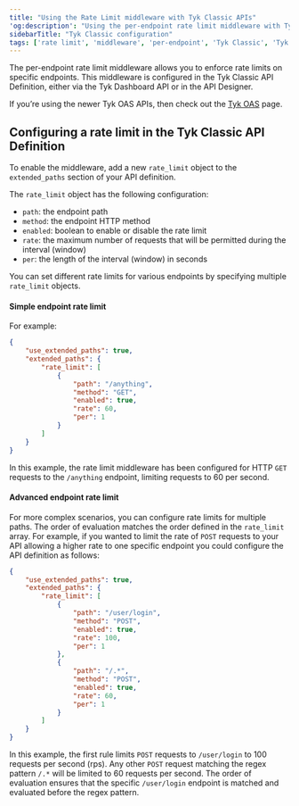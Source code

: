 ```yaml
---
title: "Using the Rate Limit middleware with Tyk Classic APIs"
'og:description': "Using the per-endpoint rate limit middleware with Tyk Classic APIs"
sidebarTitle: "Tyk Classic configuration"
tags: ['rate limit', 'middleware', 'per-endpoint', 'Tyk Classic', 'Tyk Classic API']
---
```


The per-endpoint rate limit middleware allows you to enforce rate limits on specific endpoints. This middleware is configured in the Tyk Classic API Definition, either via the Tyk Dashboard API or in the API Designer.

If you’re using the newer Tyk OAS APIs, then check out the [Tyk OAS](/5.5/product-stack/tyk-gateway/middleware/endpoint-rate-limit-oas) page.

## Configuring a rate limit in the Tyk Classic API Definition

To enable the middleware, add a new `rate_limit` object to the `extended_paths` section of your API definition.

The `rate_limit` object has the following configuration:

- `path`: the endpoint path
- `method`: the endpoint HTTP method
- `enabled`: boolean to enable or disable the rate limit
- `rate`: the maximum number of requests that will be permitted during the interval (window)
- `per`: the length of the interval (window) in seconds

You can set different rate limits for various endpoints by specifying multiple `rate_limit` objects.

#### Simple endpoint rate limit

For example:

```json  {linenos=true, linenostart=1}
{
    "use_extended_paths": true,
    "extended_paths": {
        "rate_limit": [
            {
                "path": "/anything",
                "method": "GET",
                "enabled": true,
                "rate": 60,
                "per": 1
            }
        ]
    }
}
```

In this example, the rate limit middleware has been configured for HTTP
`GET` requests to the `/anything` endpoint, limiting requests to 60 per
second.

#### Advanced endpoint rate limit

For more complex scenarios, you can configure rate limits for multiple
paths. The order of evaluation matches the order defined in the
`rate_limit` array. For example, if you wanted to limit the rate of
`POST` requests to your API allowing a higher rate to one specific
endpoint you could configure the API definition as follows: 

```json  {linenos=true, linenostart=1}
{
    "use_extended_paths": true,
    "extended_paths": {
        "rate_limit": [
            {
                "path": "/user/login",
                "method": "POST",
                "enabled": true,
                "rate": 100,
                "per": 1
            },
            {
                "path": "/.*",
                "method": "POST",
                "enabled": true,
                "rate": 60,
                "per": 1
            }
        ]
    }
}
```

In this example, the first rule limits `POST` requests to `/user/login`
to 100 requests per second (rps). Any other `POST` request matching the
regex pattern `/.*` will be limited to 60 requests per second. The order
of evaluation ensures that the specific `/user/login` endpoint is matched
and evaluated before the regex pattern.

